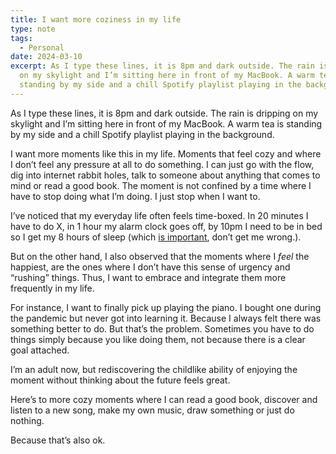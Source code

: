 ```yaml
---
title: I want more coziness in my life
type: note
tags:
  - Personal
date: 2024-03-10
excerpt: As I type these lines, it is 8pm and dark outside. The rain is dripping
  on my skylight and I’m sitting here in front of my MacBook. A warm tea is
  standing by my side and a chill Spotify playlist playing in the background.
---
```


As I type these lines, it is 8pm and dark outside. The rain is dripping on my skylight and I’m sitting here in front of my MacBook. A warm tea is standing by my side and a chill Spotify playlist playing in the background.

I want more moments like this in my life. Moments that feel cozy and where I don’t feel any pressure at all to do something. I can just go with the flow, dig into internet rabbit holes, talk to someone about anything that comes to mind or read a good book. The moment is not confined by a time where I have to stop doing what I’m doing. I just stop when I want to.

I’ve noticed that my everyday life often feels time-boxed. In 20 minutes I have to do X, in 1 hour my alarm clock goes off, by 10pm I need to be in bed so I get my 8 hours of sleep (which [is important](https://www.amazon.com/Why-We-Sleep-Unlocking-Dreams/dp/1501144316), don’t get me wrong.).

But on the other hand, I also observed that the moments where I _feel_ the happiest, are the ones where I don’t have this sense of urgency and “rushing” things. Thus, I want to embrace and integrate them more frequently in my life.

For instance, I want to finally pick up playing the piano. I bought one during the pandemic but never got into learning it. Because I always felt there was something better to do. But that’s the problem. Sometimes you have to do things simply because you like doing them, not because there is a clear goal attached.

I’m an adult now, but rediscovering the childlike ability of enjoying the moment without thinking about the future feels great.

Here’s to more cozy moments where I can read a good book, discover and listen to a new song, make my own music, draw something or just do nothing.

Because that’s also ok.
